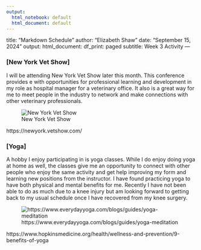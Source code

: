 ```yaml
---
output:
  html_notebook: default
  html_document: default
---
```


title: "Markdown Schedule"
author: "Elizabeth Shaw"
date: "September 15, 2024"
output:
  html_document:
    df_print: paged
subtitle: Week 3 Activity
---




### [New York Vet Show]

I will be attending New York Vet Show later this month. This conference provides e with opportunities for professional learning and development in my role as hospital manager for a veterinary office. It also is a great way for me to meet people in the industry to network and make connections with other veterinary professionals.

![New York Vet Show](NewYorkVetShow.jpg)


https://newyork.vetshow.com/


### [Yoga]

A hobby I enjoy participating in is yoga classes. While I do enjoy doing yoga at home as well, the classes give me an opportunity to connect with other people who enjoy the same activity and get help improving my form and learning new positions from the instructor. I have found practicing yoga to have both physical and mental benefits for me. Recently I have not been able to do as much due to a knee injury but am looking forward to getting back to my usual schedule once I have recovered from my knee surgery.

![https://www.everydayyoga.com/blogs/guides/yoga-meditation](yoga.jpg)

https://www.hopkinsmedicine.org/health/wellness-and-prevention/9-benefits-of-yoga
